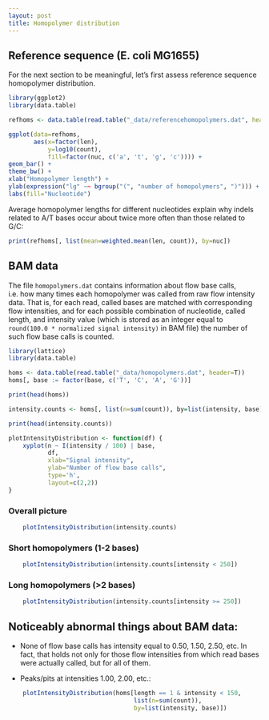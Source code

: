 ```yaml
---
layout: post
title: Homopolymer distribution
---
```


## Reference sequence (E. coli MG1655)

For the next section to be meaningful, let's first assess reference sequence
homopolymer distribution.

```r
library(ggplot2)
library(data.table)

refhoms <- data.table(read.table("_data/referencehomopolymers.dat", header=T))

ggplot(data=refhoms, 
       aes(x=factor(len), 
           y=log10(count), 
           fill=factor(nuc, c('a', 't', 'g', 'c')))) +
geom_bar() +
theme_bw() +
xlab("Homopolymer length") +
ylab(expression("lg" ~~ bgroup("(", "number of homopolymers", ")"))) +
labs(fill="Nucleotide")
```

Average homopolymer lengths for different nucleotides explain why indels related
to A/T bases occur about twice more often than those related to G/C:

```r
print(refhoms[, list(mean=weighted.mean(len, count)), by=nuc])
```

## BAM data

The file `homopolymers.dat` contains information about flow base calls,
i.e. how many times each homopolymer was called from raw flow intensity data.
That is, for each read, called bases are matched with corresponding 
flow intensities, and for each possible combination of nucleotide, called length, and 
intensity value (which is stored as an integer equal to 
`round(100.0 * normalized signal intensity)` in BAM file)
the number of such flow base calls is counted.

```r
library(lattice)
library(data.table)

homs <- data.table(read.table("_data/homopolymers.dat", header=T))
homs[, base := factor(base, c('T', 'C', 'A', 'G'))]

print(head(homs))

intensity.counts <- homs[, list(n=sum(count)), by=list(intensity, base)]

print(head(intensity.counts))

plotIntensityDistribution <- function(df) {
    xyplot(n ~ I(intensity / 100) | base, 
           df,
           xlab="Signal intensity",
           ylab="Number of flow base calls",
           type='h',
           layout=c(2,2))
}
```

### Overall picture
```r
    plotIntensityDistribution(intensity.counts)
```

### Short homopolymers (1-2 bases)
```r
    plotIntensityDistribution(intensity.counts[intensity < 250])
```

### Long homopolymers (>2 bases)
```r
    plotIntensityDistribution(intensity.counts[intensity >= 250])
```

## Noticeably abnormal things about BAM data:

* None of flow base calls has intensity equal to 0.50, 1.50, 2.50, etc.
  In fact, that holds not only for those flow intensities from which 
  read bases were actually called, but for all of them.

* Peaks/pits at intensities 1.00, 2.00, etc.:
```r
    plotIntensityDistribution(homs[length == 1 & intensity < 150, 
                                   list(n=sum(count)), 
                                   by=list(intensity, base)])
```
